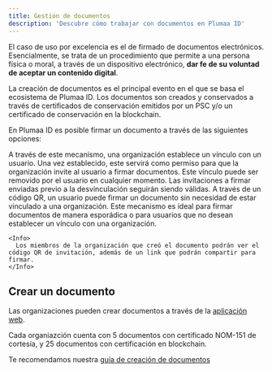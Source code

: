```yaml
---
title: Gestión de documentos
description: 'Descubre cómo trabajar con documentos en Plumaa ID'
---
```


El caso de uso por excelencia es el de firmado de documentos electrónicos. Esencialmente, se trata de un procedimiento que permite a una persona física o moral, a través de un dispositivo electrónico, **dar fe de su voluntad de aceptar un contenido digital**.

La creación de documentos es el principal evento en el que se basa el ecosistema de Plumaa ID. Los documentos son creados y conservados a través de certificados de conservación emitidos por un PSC y/o un certificado de conservación en la blockchain.

En Plumaa ID es posible firmar un documento a través de las siguientes opciones:

<Tabs>
  <Tab title="Vínculo entre usuario y organización">
    A través de este mecanismo, una organización establece un vínculo con un usuario. Una vez establecido, este servirá como permiso para que la organización invite al usuario a firmar documentos. Este vínculo puede ser removido por el usuario en cualquier momento.
    <Info>
      Las invitaciones a firmar enviadas previo a la desvinculación seguirán siendo válidas.
    </Info>
  </Tab>
  <Tab title="Código QR">
    A través de un código QR, un usuario puede firmar un documento sin necesidad de estar vinculado a una organización. Este mecanismo es ideal para firmar documentos de manera esporádica o para usuarios que no desean establecer un vínculo con una organización.

    <Info>
      Los miembros de la organización que creó el documento podrán ver el código QR de invitación, además de un link que podrán compartir para firmar.
    </Info>
  </Tab>
</Tabs>

## Crear un documento

Las organizaciones pueden crear documentos a través de la [aplicación web](https://app.plumaa.id).

<Note>Cada organiazción cuenta con 5 documentos con certificado NOM-151 de cortesía, y 25 documentos con certificación en blockchain.</Note>

<Tip>Te recomendamos nuestra [guía de creación de documentos](/introduction/sign-documents#crear-un-mensaje-de-datos)</Tip>
